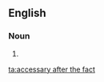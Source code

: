 ==English==

===Noun===
{{en-noun|head=[[accessary]] [[after]] [[the]] [[fact]]|accessaries after the fact}}

# {{alternative spelling of|accessory after the fact|lang=en}}

[[ta:accessary after the fact]]